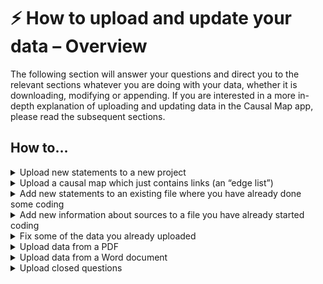 # ⚡ How to upload and update your data -- Overview{#uploadandupdate}

The following section will answer your questions and direct you to the relevant sections whatever you are doing with your data, whether it is downloading, modifying or appending. If you are interested in a more in-depth explanation of uploading and updating data in the Causal Map app, please read the subsequent sections.

##  How to... 

<details><summary>Upload new statements to a new project</summary>
Create an excel xlsx file, name the work sheet 'statements', input your statements and name the column above your statements 'text'. Next <a href="https://guide.causalmap.app/import.html">upload</a> your excel file to the app. <a href="https://guide.causalmap.app/import.html#formatting-your-file-the-basics">Click here</a> for more information. 
</details>
<details><summary>Upload a causal map which just contains links (an "edge list") </summary>
Your data must be in an Excel xlsx file with a single tab called 'links', containing just two columns called `from_label` and `to_label` which contain the names of your factors. Next <a href="https://guide.causalmap.app/import.html">upload</a> your excel file to the app. <a href="https://guide.causalmap.app/importing-your-data-special-cases.html#importing-existing-causal-coding">Click here</a> for more information. 
</details>
<details><summary>Add new statements to an existing file where you have already done some coding</summary>
Just <a href="https://guide.causalmap.app/roundtripping.html#downloading-a-file">download</a> the file, add new rows in the statements tab, and <a href="https://guide.causalmap.app/import.html">upload</a> it again. 
</details>

<details><summary>Add new information about sources to a file you have already started coding</summary> If you previously only had the column `source_id` in your statements table, but you now want to add information about your sources: Create an Excel file with a single tab called `sources` with the correct source_ids (they match the unique source_ids in the statements table). Then <a href="https://guide.causalmap.app/import.html">upload</a> just this file, and all your other data including factors and links will be retained.</details>

<details><summary>Fix some of the data you already uploaded </summary> Time to do some  <a href="https://guide.causalmap.app/roundtripping.html#xroundtripping">"roundtripping"!</a> Just <a href="https://guide.causalmap.app/roundtripping.html#downloading-a-file">download</a> the file, fix the data in any of the tabs `factors`, ` links`,  `statements`,  `sources` or `questions`, and <a href="https://guide.causalmap.app/import.html">upload</a> it again. Don't *delete* any rows unless you know what you are doing. </details>

<details><summary>Upload data from a PDF</summary>
We have an <a href="https://causalmap.shinyapps.io/pdf2excel/">app</a> for that! Simply convert your PDF to excel and <a href="https://guide.causalmap.app/import.html">upload</a> this in the normal manner to the app. <a href="https://guide.causalmap.app/import.html#uploading-from-pdfs">Click here</a> for more information.
</details>

<details><summary>Upload data from a Word document</summary>
Copy your text from the word document into an excel, in a format ready for uploading. <a href="https://guide.causalmap.app/import.html#uploading-from-word">Click here</a> for more information. 
</details>

<details><summary>Upload closed questions</summary>
In the Sources table, ensure all closed questions are in the sources tab. The app will then recognise these questions as closed questions and feed them into the closed questions table and recode a fixed set of words into + positive, - negative and 0 neutral. <a href="https://guide.causalmap.app/importing-your-data-special-cases.html#uploading-closed-question-blocks">Click here</a> for more information. 
</details>
